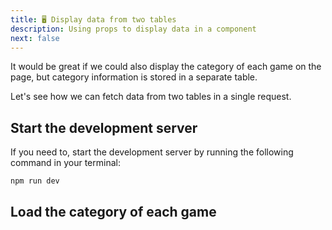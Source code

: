 ```yaml
---
title: 🖥️ Display data from two tables
description: Using props to display data in a component
next: false
---
```



It would be great if we could also display the category of each game on the page, but category information is stored in a separate table.

Let's see how we can fetch data from two tables in a single request.

## Start the development server

If you need to, start the development server by running the following command in your terminal:

```bash
npm run dev
```

## Load the category of each game